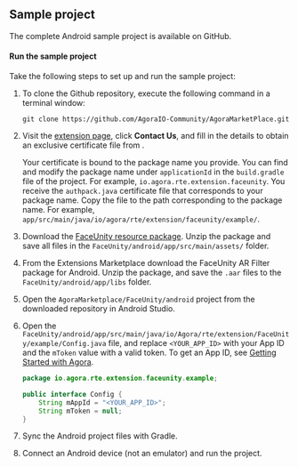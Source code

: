 <PlatformWrapper platform="android">

## Sample project

The complete <Link to="{{Global.AGORA_MARKETPLACE_BASE_URL}}/FaceUnity/android">Android <Vg k="RTEE_FU"/> sample project</Link> is available on GitHub.

#### Run the sample project

Take the following steps to set up and run the sample project:

1. To clone the Github repository, execute the following command in a terminal window:

    ```shell
    git clone https://github.com/AgoraIO-Community/AgoraMarketPlace.git
    ```

1. Visit the [<Vg k="RTEE_FU" /> extension page](https://console.agora.io/marketplace/extension/introduce?serviceName=faceunity-ar-en), click **Contact Us**, and fill in the details to obtain an exclusive certificate file from <Vg k="COMPANY" />. 

    Your certificate is bound to the package name you provide. You can find and modify the package name under `applicationId` in the `build.gradle` file of the project. For example, `io.agora.rte.extension.faceunity`. You receive the `authpack.java` certificate file that corresponds to your package name. Copy the file to the path corresponding to the package name. For example, `app/src/main/java/io/agora/rte/extension/faceunity/example/`.

1. Download the [FaceUnity resource package](https://download.agora.io/marketplace/release/FaceUnity_v8.4.1_Resources.zip). Unzip the package and save all files in the `FaceUnity/android/app/src/main/assets/` folder.

1. From the Extensions Marketplace download the <Link to="{{Global.AGORA_CONSOLE_URL}}/marketplace/extension/introduce?serviceName=faceunity-ar-en"> FaceUnity AR Filter</Link> package for Android. Unzip the package, and save the `.aar` files to the `FaceUnity/android/app/libs` folder.

1. Open the `AgoraMarketplace/FaceUnity/android` project from the downloaded repository in Android Studio. 

1. Open the `FaceUnity/android/app/src/main/java/io/Agora/rte/extension/FaceUnity/example/Config.java` file, and replace `<YOUR_APP_ID>` with your App ID and the `mToken` value with a valid token. To get an App ID, see [Getting Started with Agora](../../reference/manage-agora-account#get-the-app-id).


   ``` java
   package io.agora.rte.extension.faceunity.example;

   public interface Config {
       String mAppId = "<YOUR_APP_ID>";
       String mToken = null;
   }
   ```

1. Sync the Android project files with Gradle.

1. Connect an Android device (not an emulator) and run the project.

</PlatformWrapper>